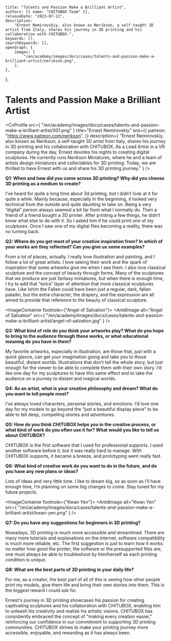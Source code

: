 	title: "Talents and Passion Make a Brilliant Artist",
	authors: [{ name: "CHITUBOX Team" }],
	releaseDate: "2023-07-11",
	description:
		"Ernest Nemirovskiy, also known as Nerikson, a self-taught 3D artist from Italy, shares his journey in 3D printing and his collaboration with CHITUBOX.",
	keywords: [],
	searchKeywords: [],
	openGraph: {
		images: [
			"/en/academy/images/docs/cases/talents-and-passion-make-a-brilliant-artist/nerikson.png",
		],
	},
};

# Talents and Passion Make a Brilliant Artist

<CvProfile
	src={
		"/en/academy/images/docs/cases/talents-and-passion-make-a-brilliant-artist/001.png"
	}
	title="Ernest Nemirovskiy"
	sns={{
		patreon: "https://www.patreon.com/nerikson",
	}}
	description={
		"Ernest Nemirovskiy, also known as Nerikson, a self-taught 3D artist from Italy, shares his journey in 3D printing and his collaboration with CHITUBOX. As a Lead Artist in a VR company during the day, Ernest devotes his nights to creating digital sculptures. He currently runs Nerikson Miniatures, where he and a team of artists design miniatures and collectables for 3D printing. Today, we are thrilled to have Ernest with us and share his 3D printing journey."
	}
/>

<ImageContainer>
	<AntdImage
		alt="Nerikson"
		src={
			"/en/academy/images/docs/cases/talents-and-passion-make-a-brilliant-artist/nerikson.png"
		}
	/>
</ImageContainer>

**Q1: When and how did you come across 3D printing? Why did you choose 3D printing as a medium to create?**

I’ve heard for quite a long time about 3d printing, but I didn’t look at it for quite a while. Mainly because, especially in the beginning, it looked very technical from the outside and quite daunting to take on. Being a very “digital” person always seemed a bit far from what I normally do. Then a friend of a friend bought a 3D printer. After printing a few things, he didn’t know what else to do with it. So I asked him if he could print one of my sculptures. Once I saw one of my digital files becoming a reality, there was no turning back.

**Q2: Where do you get most of your creative inspiration from? In which of your works are they reflected? Can you give us some examples?**

From a lot of places, actually. I really love illustration and painting, and I follow a lot of great artists. I love seeing their work and the spark of inspiration that some artworks give me when I see them. I also love classical sculpture and the concept of beauty through forms. Many of the sculptures that we produce are just fantasy miniatures, but when there is enough time, I try to add that “extra” layer of attention that more classical sculptures have. Like Ishim the Fallen could have been just a regular, dark, fallen paladin, but the extra character, the drapery, and the expression are all aimed to provide that reference to the beauty of classical sculpture.

<ImageContainer footnote={"Angel of Salvation"}>
	<AntdImage
		alt="Angel of Salvation"
		src={
			"/en/academy/images/docs/cases/talents-and-passion-make-a-brilliant-artist/angel-of-salvation.jpg"
		}
	/>
</ImageContainer>

**Q3: What kind of role do you think your artworks play? What do you hope to bring to the audience through these works, or what educational meaning do you have in them?**

My favorite artworks, especially in illustration, are those that, just with a quick glance, can get your imagination going and take you to those beautiful, distant worlds. Illustrations that don’t tell the whole story, but just enough for the viewer to be able to complete them with their own story. I’d like one day for my sculptures to have this same effect and to take the audience on a journey to distant and magical worlds.

**Q4: As an artist, what is your creative philosophy and dream? What do you want to tell people most?**

I’ve always loved characters, personal stories, and emotions. I’d love one day for my models to go beyond the “just a beautiful display piece” to be able to tell deep, compelling stories and adventures.

<ImageContainer footnote="Ishim the Fallen">
	<AntdImage
		alt="Ishim the Fallen"
		src={
			"/en/academy/images/docs/cases/talents-and-passion-make-a-brilliant-artist/ishim-the-fallen.png"
		}
	/>
</ImageContainer>

**Q5: How do you think CHITUBOX helps you in the creative process, or what kind of work do you often use it for? What would you like to tell us about CHITUBOX?**

CHITUBOX is the first software that I used for professional supports. I used another software before it, but it was really hard to manage. With CHITUBOX supports, it became a breeze, and prototyping went really fast.

**Q6: What kind of creative work do you want to do in the future, and do you have any new plans or ideas?**

Lots of ideas and very little time. I like to dream big, so as soon as I’ll have enough time, I’m planning on some big changes to come. Stay tuned for my future projects.

<ImageContainer footnote={"Kwan Yen"}>
	<AntdImage
		alt="Kwan Yen"
		src={
			"/en/academy/images/docs/cases/talents-and-passion-make-a-brilliant-artist/kwan-yen.png"
		}
	/>
</ImageContainer>

**Q7: Do you have any suggestions for beginners in 3D printing?**

Nowadays, 3D printing is much more accessible and streamlined. There are many more tutorials and explanations on the internet, software compatibility is much more reliable, etc. The first suggestion is just to learn how it works: no matter how good the printer, the software or the presupported files are, one must always be able to troubleshoot by him/herself as each printing condition is unique.

**Q8: What are the best parts of 3D printing in your daily life?**

For me, as a creator, the best part of all of this is seeing how other people print my models, give them life and bring their own stories into them. This is the biggest reward I could ask for.

<ImageContainer>
	<AntdImage
		alt="add support in CHITUBOX"
		src={
			"/en/academy/images/docs/cases/talents-and-passion-make-a-brilliant-artist/add-support-in-chitubox.png"
		}
	/>
</ImageContainer>

Ernest's journey in 3D printing showcases his passion for creating captivating sculptures and his collaboration with CHITUBOX, enabling him to unleash his creativity and realize his artistic visions. CHITUBOX has consistently embraced the concept of "making every creation easier," reinforcing our confidence in our commitment to supporting 3D printing communities. CHITUBOX strives to make your printing journey more accessible, enjoyable, and rewarding as it has always been.

<ImageContainer>
	<AntdImage
		alt="sculptures"
		src={
			"/en/academy/images/docs/cases/talents-and-passion-make-a-brilliant-artist/sculptures.png"
		}
	/>
</ImageContainer>
